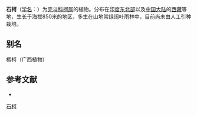 {{otheruses|石柯}}
{{Speciesbox
| name = 石柯
| status = 
| status_system = 
| image =
| genus = Lithocarpus
| species = pasania
| authority = Huang et Y. T. Chang
}}

'''石柯'''（[[学名|学名]]：{{lang|la|''Lithocarpus pasania''}}）为[[壳斗科|壳斗科]][[柯属|柯属]]的植物。分布在[[印度东北部|印度东北部]]以及[[中国大陆|中国大陆]]的[[西藏|西藏]]等地，生长于海拔850米的地区，多生在山地常绿阔叶雨林中，目前尚未由人工引种栽培。

== 别名 ==
椆柯（广西植物）

== 参考文献 ==
<div class="references-small">
* {{cite web| url =http://www.bioinfo.cn/db05/KmzwSpecies.php?action=view&id=6995| title =石柯| work =《中国高等植物数据库全库》| publisher =中国科学院微生物研究所| author =昆明植物研究所| accessdate =2009-02-24| deadurl =yes| archiveurl =https://web.archive.org/web/20160305083612/http://www.bioinfo.cn/db05/KmzwSpecies.php?action=view&id=6995| archivedate =2016-03-05}}
</div>
{{Taxonbar|from=Q15227226}}

[[Category:柯属|石柯]]


{{植物小作品}}